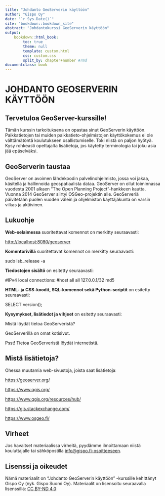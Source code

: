 ```yaml
---
title: "Johdanto GeoServerin käyttöön"
author: "Gispo Oy"
date: "`r Sys.Date()`"
site: "bookdown::bookdown_site"
abstract: "Johdantokurssi GeoServerin käyttöön"
output:
    bookdown::html_book:
        toc: true
        theme: null
        template: custom.html
        css: custom.css
        split_by: chapter+number #rmd
documentclass: book
---
```


<!-- Harjoitukset -->

# JOHDANTO GEOSERVERIN KÄYTTÖÖN

## Tervetuloa GeoServer-kurssille!
Tämän kurssin tarkoituksena on opastaa sinut GeoServerin käyttöön. Paikkatietojen tai muiden paikkatieto-ohjelmistojen käyttökokemus ei ole välttämätöntä koulutukseen osallistumisel­le. Toki niistä on paljon hyötyä. Kysy rohkeasti opettajalta lisätietoja, jos käytetty terminologia tai joku asia jää epäselväksi.

## GeoServerin taustaa
GeoServer on avoimen lähdekoodin palvelinohjelmisto, jossa voi jakaa, käsitellä ja hallinnoida geospatiaalista dataa. GeoServer on ollut toiminnassa vuodesta 2001 alkaen “The Open Planning Project”-hankkeen kautta. Vuonna 2014 GeoServer siirtyi OSGeo-projektin alle. GeoServeriä päivitetään puolen vuoden välein ja ohjelmiston käyttäjäkunta on varsin vilkas ja aktiivinen.


## Lukuohje

**Web-selaimessa** suoritettavat komennot on merkitty seuraavasti:

::: note-box
<http://localhost:8080/geoserver>
:::

**Komentorivillä** suoritettavat komennot on merkitty seuraavasti:

::: commandline-box
sudo lsb_release -a
:::

**Tiedostojen sisältö** on esitetty seuraavasti:

::: file-content-box
#IPv4 local connections: #host all all 127.0.0.1/32 md5
:::

**HTML- ja CSS-koodit, SQL-komennot sekä Python-scriptit** on esitetty seuraavasti:

::: code-box
SELECT version();
:::

**Kysymykset, lisätiedot ja vihjeet** on esitetty seuraavasti:

::: hint-box
Mistä löydät tietoa GeoServeristä?

GeoServerillä on omat kotisivut.

Psst! Tietoa GeoServeristä löydät internetistä.
:::

## Mistä lisätietoja?

Ohessa muutamia web-sivustoja, joista saat lisätietoja:

::: note-box
<https://geoserver.org/>
:::

::: note-box
<https://www.qgis.org/>
:::

::: note-box
<https://www.qgis.org/resources/hub/>
:::

::: note-box
<https://gis.stackexchange.com/>
:::

::: note-box
<https://www.osgeo.fi/>
:::

## Virheet

Jos havaitset materiaalissa virheitä, pyydämme ilmoittamaan niistä kouluttajalle tai sähköpostilla [info\@gispo.fi-osoitteeseen](mailto:info@gispo.fi-osoitteeseen){.email}.

## Lisenssi ja oikeudet

Nämä materiaalit on "Johdanto GeoServerin käyttöön" -kurssille kehittänyt Gispo Oy (nyk. Gispo Suomi Oy). Materiaalit on lisensoitu seuraavalla lisenssillä: [CC BY-ND 4.0](https://creativecommons.org/licenses/by-nd/4.0/)
